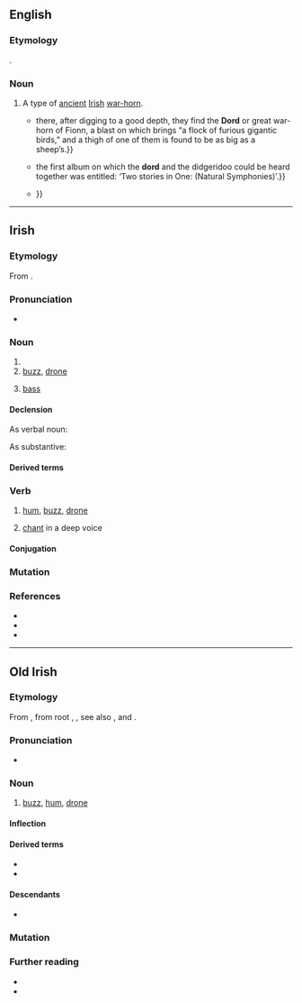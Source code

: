 {{also|dörd}}
==English==
{{wikipedia|Dord|mul=Dord (instrument)}}

===Etymology===
{{bor+|en|ga|dord||buzz, drone; dord}}.

===Noun===
{{en-noun}}

# {{lb|en|music}} A type of [[ancient]] [[Irish]] [[war-horn]].
#* {{quote-journal|en|year=1869|title=Folk-lore: Myths and Tales of Various Peoples|journal=The London Quarterly & Holborn Review|volume=31|pages=62–63|pageurl=https://books.google.co.uk/books?id=6HFPAQAAMAAJ&pg=PA62|text={{...}} there, after digging to a good depth, they find the '''Dord''' or great war-horn of Fionn, a blast on which brings “a flock of furious gigantic birds,” and a thigh of one of them is found to be as big as a sheep’s.}}
#* {{quote-book|en|year=1994|author=Dirk Schellberg|title=Didgeridoo: Ritual Origins and Playing Techniques|isbn=9789074597135|page=46|pageurl=https://books.google.co.uk/books?id=hnOOqh6BdYIC&pg=PA46|text={{...}} the first album on which the '''dord''' and the didgeridoo could be heard together was entitled: ‘Two stories in One: (Natural Symphonies)’.}}
#* {{quote-book|en|year=2002|author=Philip Carr-Gomm|title=Druid Mysteries: Ancient Wisdom for the 21st Century|isbn=9780712661102|page=64|pageurl=https://books.google.co.uk/books?id=ktljGE0ceJkC&pg=PA64|text=The '''dord''', a form of horn with a sound like the Australian Aborigine’s didgeridoo, was clearly a sacred instrument of the Bronze Age {{...}}}}

{{C|en|Musical instruments}}

----

==Irish==

===Etymology===
From {{inh|ga|sga|dord|t=buzzing, humming, droning, intoning}}.

===Pronunciation===
* {{IPA|ga|/d̪ˠoːɾˠd̪ˠ/}}

===Noun===
{{ga-noun|m|doird|doird|vngen=dordta}}

# {{verbal noun of|ga|dord}}
# [[buzz]], [[drone]]
# {{lb|ga|music}} [[bass]]

====Declension====
;As verbal noun:
{{ga-decl-m-irreg-nopl|d|ord|ordta}}
;As substantive:
{{ga-decl-m1|d|ord|oird}}

====Derived terms====
{{der4|ga
|andord<t:drone, chant>
|dordfhocal<t:buzzword>
|dord figiúrtha<t:figured bass>
|dord-druma<t:bass drum>
|dordeochair<t:bass clef>
|dordghuth<t:bass voice>
|dordlíne<t:bassline>
|dordóir<t:bassist>
|dordveidhil<t:cello>
|dordveidhlín<t:bass fiddle>
|fodhord<t:subdued murmur; backbiting>
|fo-dhordaire<t:subwoofer>
|olldord<t:double bass, contrabass>
}}

===Verb===
{{ga-verb|pres=~ann|fut=~faidh|vn=~|pp=~ta}}

# {{lb|ga|intransitive}} [[hum]], [[buzz]], [[drone]]
# {{lb|ga|intransitive}} [[chant]] in a deep voice

====Conjugation====
{{ga-conj-1a|d|or|d|broad}}

===Mutation===
{{ga-mut}}

===References===
* {{R:ga:Ó Dónaill}}
* {{R:ga:EID}}
* {{R:ga:NEID}}

----

==Old Irish==

===Etymology===
From {{inh|sga|cel-pro|*dor-d-}}, from {{onomatopoeic|sga|title=imitative}} {{der|sga|ine-pro|-}} root {{m|ine-pro|*dʰer-}}, {{m|ine-pro|*dʰrēn-||drone; to murmur}}, see also {{cog|en|drone}}, {{m|en|dor}} and {{cog|grc|θρῆνος||dirge, lament}}.

===Pronunciation===
* {{IPA|sga|[dor͈d]}}

===Noun===
{{sga-noun|m|duird}}

# [[buzz]], [[hum]], [[drone]]

====Inflection====
{{sga-decl-o-masc|n=s|duird}}

====Derived terms====
* {{l|sga|dordaid}}
* {{l|sga|fodord}}

====Descendants====
* {{desc|ga|dord}}

===Mutation===
{{sga-mutation|d|ord}}

===Further reading===
* {{R:DIL|18319}}
* {{R:cy:GPC|dwrdd}}